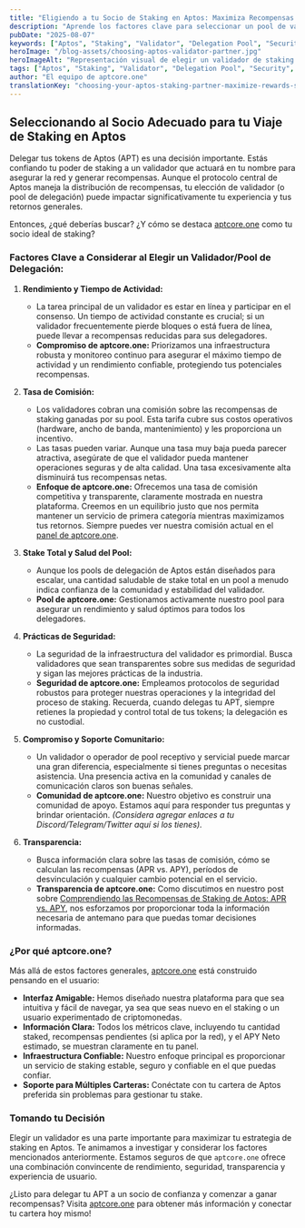 ```yaml
---
title: "Eligiendo a tu Socio de Staking en Aptos: Maximiza Recompensas y Seguridad con aptcore.one"
description: "Aprende los factores clave para seleccionar un pool de validadores de Aptos (APT) confiable para maximizar tus recompensas de staking y garantizar la seguridad. Descubre por qué aptcore.one es una elección de confianza."
pubDate: "2025-08-07"
keywords: ["Aptos", "Staking", "Validator", "Delegation Pool", "Security", "Crypto Rewards", "aptcore.one"]
heroImage: "/blog-assets/choosing-aptos-validator-partner.jpg"
heroImageAlt: "Representación visual de elegir un validador de staking de Aptos seguro y rentable con aptcore.one"
tags: ["Aptos", "Staking", "Validator", "Delegation Pool", "Security", "Crypto Rewards", "aptcore.one"]
author: "El equipo de aptcore.one"
translationKey: "choosing-your-aptos-staking-partner-maximize-rewards-security-with-aptcoreone"
---
```


## Seleccionando al Socio Adecuado para tu Viaje de Staking en Aptos

Delegar tus tokens de Aptos (APT) es una decisión importante. Estás confiando tu poder de staking a un validador que actuará en tu nombre para asegurar la red y generar recompensas. Aunque el protocolo central de Aptos maneja la distribución de recompensas, tu elección de validador (o pool de delegación) puede impactar significativamente tu experiencia y tus retornos generales.

Entonces, ¿qué deberías buscar? ¿Y cómo se destaca [aptcore.one](https://aptcore.one) como tu socio ideal de staking?

### Factores Clave a Considerar al Elegir un Validador/Pool de Delegación:

1. **Rendimiento y Tiempo de Actividad:**
   * La tarea principal de un validador es estar en línea y participar en el consenso. Un tiempo de actividad constante es crucial; si un validador frecuentemente pierde bloques o está fuera de línea, puede llevar a recompensas reducidas para sus delegadores.
   * **Compromiso de aptcore.one:** Priorizamos una infraestructura robusta y monitoreo continuo para asegurar el máximo tiempo de actividad y un rendimiento confiable, protegiendo tus potenciales recompensas.

2. **Tasa de Comisión:**
   * Los validadores cobran una comisión sobre las recompensas de staking ganadas por su pool. Esta tarifa cubre sus costos operativos (hardware, ancho de banda, mantenimiento) y les proporciona un incentivo.
   * Las tasas pueden variar. Aunque una tasa muy baja pueda parecer atractiva, asegúrate de que el validador pueda mantener operaciones seguras y de alta calidad. Una tasa excesivamente alta disminuirá tus recompensas netas.
   * **Enfoque de aptcore.one:** Ofrecemos una tasa de comisión competitiva y transparente, claramente mostrada en nuestra plataforma. Creemos en un equilibrio justo que nos permita mantener un servicio de primera categoría mientras maximizamos tus retornos. Siempre puedes ver nuestra comisión actual en el [panel de aptcore.one](https://aptcore.one).

3. **Stake Total y Salud del Pool:**
   * Aunque los pools de delegación de Aptos están diseñados para escalar, una cantidad saludable de stake total en un pool a menudo indica confianza de la comunidad y estabilidad del validador.
   * **Pool de aptcore.one:** Gestionamos activamente nuestro pool para asegurar un rendimiento y salud óptimos para todos los delegadores.

4. **Prácticas de Seguridad:**
   * La seguridad de la infraestructura del validador es primordial. Busca validadores que sean transparentes sobre sus medidas de seguridad y sigan las mejores prácticas de la industria.
   * **Seguridad de aptcore.one:** Empleamos protocolos de seguridad robustos para proteger nuestras operaciones y la integridad del proceso de staking. Recuerda, cuando delegas tu APT, siempre retienes la propiedad y control total de tus tokens; la delegación es no custodial.

5. **Compromiso y Soporte Comunitario:**
   * Un validador o operador de pool receptivo y servicial puede marcar una gran diferencia, especialmente si tienes preguntas o necesitas asistencia. Una presencia activa en la comunidad y canales de comunicación claros son buenas señales.
   * **Comunidad de aptcore.one:** Nuestro objetivo es construir una comunidad de apoyo. Estamos aquí para responder tus preguntas y brindar orientación. *(Considera agregar enlaces a tu Discord/Telegram/Twitter aquí si los tienes).*

6. **Transparencia:**
   * Busca información clara sobre las tasas de comisión, cómo se calculan las recompensas (APR vs. APY), períodos de desvinculación y cualquier cambio potencial en el servicio.
   * **Transparencia de aptcore.one:** Como discutimos en nuestro post sobre [Comprendiendo las Recompensas de Staking de Aptos: APR vs. APY](/blog/es/recompensas-de-staking-en-aptos-explicacion-de-apr-vs-apy-y-como-aptcore-one-las-muestra), nos esforzamos por proporcionar toda la información necesaria de antemano para que puedas tomar decisiones informadas.

### ¿Por qué aptcore.one?

Más allá de estos factores generales, [aptcore.one](https://aptcore.one) está construido pensando en el usuario:

* **Interfaz Amigable:** Hemos diseñado nuestra plataforma para que sea intuitiva y fácil de navegar, ya sea que seas nuevo en el staking o un usuario experimentado de criptomonedas.
* **Información Clara:** Todos los métricos clave, incluyendo tu cantidad staked, recompensas pendientes (si aplica por la red), y el APY Neto estimado, se muestran claramente en tu panel.
* **Infraestructura Confiable:** Nuestro enfoque principal es proporcionar un servicio de staking estable, seguro y confiable en el que puedas confiar.
* **Soporte para Múltiples Carteras:** Conéctate con tu cartera de Aptos preferida sin problemas para gestionar tu stake.

### Tomando tu Decisión

Elegir un validador es una parte importante para maximizar tu estrategia de staking en Aptos. Te animamos a investigar y considerar los factores mencionados anteriormente. Estamos seguros de que `aptcore.one` ofrece una combinación convincente de rendimiento, seguridad, transparencia y experiencia de usuario.

¿Listo para delegar tu APT a un socio de confianza y comenzar a ganar recompensas? Visita [aptcore.one](https://aptcore.one) para obtener más información y conectar tu cartera hoy mismo!